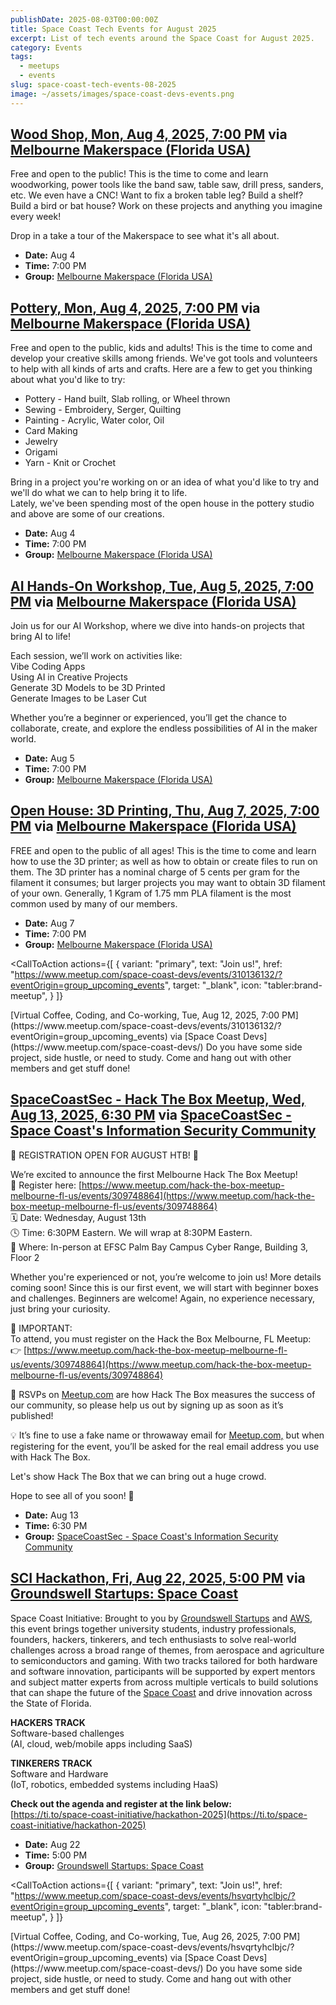 ```yaml
---
publishDate: 2025-08-03T00:00:00Z
title: Space Coast Tech Events for August 2025
excerpt: List of tech events around the Space Coast for August 2025.
category: Events
tags:
  - meetups
  - events
slug: space-coast-tech-events-08-2025
image: ~/assets/images/space-coast-devs-events.png
---
```



## [Wood Shop, Mon, Aug 4, 2025, 7:00 PM](https://www.meetup.com/melbourne-makerspace-florida-usa/events/310242924/?eventOrigin=group_upcoming_events) via [Melbourne Makerspace (Florida USA)](https://www.meetup.com/melbourne-makerspace-florida-usa/)

Free and open to the public! This is the time to come and learn woodworking, power tools like the band saw, table saw, drill press, sanders, etc. We even have a CNC! Want to fix a broken table leg? Build a shelf? Build a bird or bat house? Work on these projects and anything you imagine every week!

Drop in a take a tour of the Makerspace to see what it's all about.

- **Date:** Aug 4
- **Time:** 7:00 PM
- **Group:** [Melbourne Makerspace (Florida USA)](https://www.meetup.com/melbourne-makerspace-florida-usa/)


## [Pottery, Mon, Aug 4, 2025, 7:00 PM](https://www.meetup.com/melbourne-makerspace-florida-usa/events/310263957/?eventOrigin=group_upcoming_events) via [Melbourne Makerspace (Florida USA)](https://www.meetup.com/melbourne-makerspace-florida-usa/)

Free and open to the public, kids and adults! This is the time to come and develop your creative skills among friends. We've got tools and volunteers to help with all kinds of arts and crafts. Here are a few to get you thinking about what you'd like to try:

-   Pottery - Hand built, Slab rolling, or Wheel thrown
-   Sewing - Embroidery, Serger, Quilting
-   Painting - Acrylic, Water color, Oil
-   Card Making
-   Jewelry
-   Origami
-   Yarn - Knit or Crochet

Bring in a project you're working on or an idea of what you'd like to try and we'll do what we can to help bring it to life.  
Lately, we've been spending most of the open house in the pottery studio and above are some of our creations.

- **Date:** Aug 4
- **Time:** 7:00 PM
- **Group:** [Melbourne Makerspace (Florida USA)](https://www.meetup.com/melbourne-makerspace-florida-usa/)


## [AI Hands-On Workshop, Tue, Aug 5, 2025, 7:00 PM](https://www.meetup.com/melbourne-makerspace-florida-usa/events/309947843/?eventOrigin=group_upcoming_events) via [Melbourne Makerspace (Florida USA)](https://www.meetup.com/melbourne-makerspace-florida-usa/)

Join us for our AI Workshop, where we dive into hands-on projects that bring AI to life!

Each session, we’ll work on activities like:  
Vibe Coding Apps  
Using AI in Creative Projects  
Generate 3D Models to be 3D Printed  
Generate Images to be Laser Cut

Whether you’re a beginner or experienced, you’ll get the chance to collaborate, create, and explore the endless possibilities of AI in the maker world.

- **Date:** Aug 5
- **Time:** 7:00 PM
- **Group:** [Melbourne Makerspace (Florida USA)](https://www.meetup.com/melbourne-makerspace-florida-usa/)


## [Open House: 3D Printing, Thu, Aug 7, 2025, 7:00 PM](https://www.meetup.com/melbourne-makerspace-florida-usa/events/310023909/?eventOrigin=group_upcoming_events) via [Melbourne Makerspace (Florida USA)](https://www.meetup.com/melbourne-makerspace-florida-usa/)

FREE and open to the public of all ages! This is the time to come and learn how to use the 3D printer; as well as how to obtain or create files to run on them. The 3D printer has a nominal charge of 5 cents per gram for the filament it consumes; but larger projects you may want to obtain 3D filament of your own. Generally, 1 Kgram of 1.75 mm PLA filament is the most common used by many of our members.

- **Date:** Aug 7
- **Time:** 7:00 PM
- **Group:** [Melbourne Makerspace (Florida USA)](https://www.meetup.com/melbourne-makerspace-florida-usa/)


<CallToAction
  actions={[
    {
      variant: "primary",
      text: "Join us!",
      href: "https://www.meetup.com/space-coast-devs/events/310136132/?eventOrigin=group_upcoming_events",
      target: "_blank",
      icon: "tabler:brand-meetup",
    }
  ]}
>
  <Fragment slot="title">
    [Virtual Coffee, Coding, and Co-working, Tue, Aug 12, 2025, 7:00 PM](https://www.meetup.com/space-coast-devs/events/310136132/?eventOrigin=group_upcoming_events) via [Space Coast Devs](https://www.meetup.com/space-coast-devs/)
  </Fragment>
  <Fragment slot="subtitle">
  Do you have some side project, side hustle, or need to study. Come and hang out with other members and get stuff done!
  </Fragment>
</CallToAction>

## [SpaceCoastSec - Hack The Box Meetup, Wed, Aug 13, 2025, 6:30 PM](https://www.meetup.com/spacecoastsec/events/305158708/?eventOrigin=group_upcoming_events) via [SpaceCoastSec - Space Coast's Information Security Community](https://www.meetup.com/spacecoastsec)

📣 REGISTRATION OPEN FOR AUGUST HTB! 🎉

We’re excited to announce the first Melbourne Hack The Box Meetup!  
📃 Register here: [https://www.meetup.com/hack-the-box-meetup-melbourne-fl-us/events/309748864](https://www.meetup.com/hack-the-box-meetup-melbourne-fl-us/events/309748864)  
🗓 Date: Wednesday, August 13th  
🕓 Time: 6:30PM Eastern. We will wrap at 8:30PM Eastern.  
📍 Where: In-person at EFSC Palm Bay Campus Cyber Range, Building 3, Floor 2

Whether you're experienced or not, you’re welcome to join us! More details coming soon! Since this is our first event, we will start with beginner boxes and challenges. Beginners are welcome! Again, no experience necessary, just bring your curiosity.

🛑 IMPORTANT:  
To attend, you must register on the Hack the Box Melbourne, FL Meetup:  
👉 [https://www.meetup.com/hack-the-box-meetup-melbourne-fl-us/events/309748864](https://www.meetup.com/hack-the-box-meetup-melbourne-fl-us/events/309748864)

📌 RSVPs on [Meetup.com](http://Meetup.com) are how Hack The Box measures the success of our community, so please help us out by signing up as soon as it’s published!

💡 It’s fine to use a fake name or throwaway email for [Meetup.com,](http://Meetup.com,) but when registering for the event, you’ll be asked for the real email address you use with Hack The Box.

Let's show Hack The Box that we can bring out a huge crowd.

Hope to see all of you soon! 🚀

- **Date:** Aug 13
- **Time:** 6:30 PM
- **Group:** [SpaceCoastSec - Space Coast's Information Security Community](https://www.meetup.com/spacecoastsec)


## [SCI Hackathon, Fri, Aug 22, 2025, 5:00 PM](https://www.meetup.com/startupspacecoast/events/310150495/?eventOrigin=group_upcoming_events) via [Groundswell Startups: Space Coast](https://www.meetup.com/startupspacecoast/)

Space Coast Initiative: Brought to you by [Groundswell Startups](https://swellstartups.com/) and [AWS](https://aws.amazon.com/), this event brings together university students, industry professionals, founders, hackers, tinkerers, and tech enthusiasts to solve real-world challenges across a broad range of themes, from aerospace and agriculture to semiconductors and gaming. With two tracks tailored for both hardware and software innovation, participants will be supported by expert mentors and subject matter experts from across multiple verticals to build solutions that can shape the future of the [Space Coast](https://www.visitspacecoast.com/) and drive innovation across the State of Florida.

**HACKERS TRACK**  
Software-based challenges  
(AI, cloud, web/mobile apps including SaaS)

**TINKERERS TRACK**  
Software and Hardware  
(IoT, robotics, embedded systems including HaaS)

**Check out the agenda and register at the link below:**  
[https://ti.to/space-coast-initiative/hackathon-2025](https://ti.to/space-coast-initiative/hackathon-2025)

- **Date:** Aug 22
- **Time:** 5:00 PM
- **Group:** [Groundswell Startups: Space Coast](https://www.meetup.com/startupspacecoast/)


<CallToAction
  actions={[
    {
      variant: "primary",
      text: "Join us!",
      href: "https://www.meetup.com/space-coast-devs/events/hsvqrtyhclbjc/?eventOrigin=group_upcoming_events",
      target: "_blank",
      icon: "tabler:brand-meetup",
    }
  ]}
>
  <Fragment slot="title">
    [Virtual Coffee, Coding, and Co-working, Tue, Aug 26, 2025, 7:00 PM](https://www.meetup.com/space-coast-devs/events/hsvqrtyhclbjc/?eventOrigin=group_upcoming_events) via [Space Coast Devs](https://www.meetup.com/space-coast-devs/)
  </Fragment>
  <Fragment slot="subtitle">
  Do you have some side project, side hustle, or need to study. Come and hang out with other members and get stuff done!
  </Fragment>
</CallToAction>